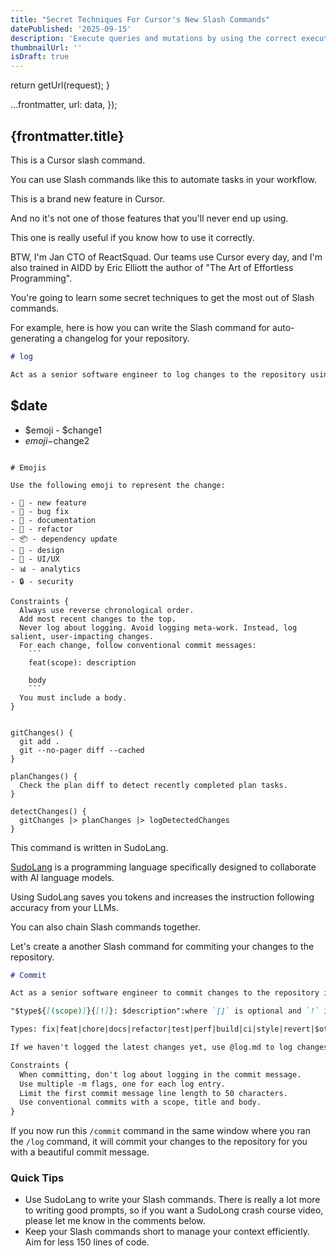 ```yaml
---
title: "Secret Techniques For Cursor's New Slash Commands"
datePublished: '2025-09-15'
description: 'Execute queries and mutations by using the correct execution policy and polyfills.'
thumbnailUrl: ''
isDraft: true
---
```



  return getUrl(request);
}

  ...frontmatter,
  url: data,
});

## {frontmatter.title}

This is a Cursor slash command.

You can use Slash commands like this to automate tasks in your workflow.

This is a brand new feature in Cursor.

And no it's not one of those features that you'll never end up using.

This one is really useful if you know how to use it correctly.

BTW, I'm Jan CTO of ReactSquad. Our teams use Cursor every day, and I'm also trained in AIDD by Eric Elliott the author of "The Art of Effortless Programming".

You're going to learn some secret techniques to get the most out of Slash commands.

For example, here is how you can write the Slash command for auto-generating a changelog for your repository.

```md title=".cursor/commands/log.md"
# log

Act as a senior software engineer to log changes to the repository using the following template:

```
## $date

- $emoji - $change1
- $emoji -$change2
```

# Emojis

Use the following emoji to represent the change:

- 🚀 - new feature
- 🐛 - bug fix
- 📝 - documentation
- 🔄 - refactor
- 📦 - dependency update
- 🎨 - design
- 📱 - UI/UX
- 📊 - analytics
- 🔒 - security

Constraints {
  Always use reverse chronological order.
  Add most recent changes to the top.
  Never log about logging. Avoid logging meta-work. Instead, log salient, user-impacting changes.
  For each change, follow conventional commit messages:
    ```
    feat(scope): description

    body
    ```
  You must include a body.
}


gitChanges() {
  git add .
  git --no-pager diff --cached
}

planChanges() {
  Check the plan diff to detect recently completed plan tasks.
}

detectChanges() {
  gitChanges |> planChanges |> logDetectedChanges
}
```

This command is written in SudoLang.

[SudoLang](https://github.com/paralleldrive/sudolang-llm-support/tree/main) is a programming language specifically designed to collaborate with AI language models.

Using SudoLang saves you tokens and increases the instruction following accuracy from your LLMs.

You can also chain Slash commands together.

Let's create a another Slash command for commiting your changes to the repository.

```md title=".cursor/commands/commit.md"
# Commit

Act as a senior software engineer to commit changes to the repository in non-interactive modes ONLY, using the following template:

"$type${[(scope)]}{[!]}: $description":where `[]` is optional and `!` is a breaking change

Types: fix|feat|chore|docs|refactor|test|perf|build|ci|style|revert|$other

If we haven't logged the latest changes yet, use @log.md to log changes before committing.

Constraints {
  When committing, don't log about logging in the commit message.
  Use multiple -m flags, one for each log entry.
  Limit the first commit message line length to 50 characters.
  Use conventional commits with a scope, title and body.
}
```

If you now run this `/commit` command in the same window where you ran the `/log` command, it will commit your changes to the repository for you with a beautiful commit message.

### Quick Tips

- Use SudoLang to write your Slash commands. There is really a lot more to writing good prompts, so if you want a SudoLong crash course video, please let me know in the comments below.
- Keep your Slash commands short to manage your context efficiently. Aim for less 150 lines of code.
